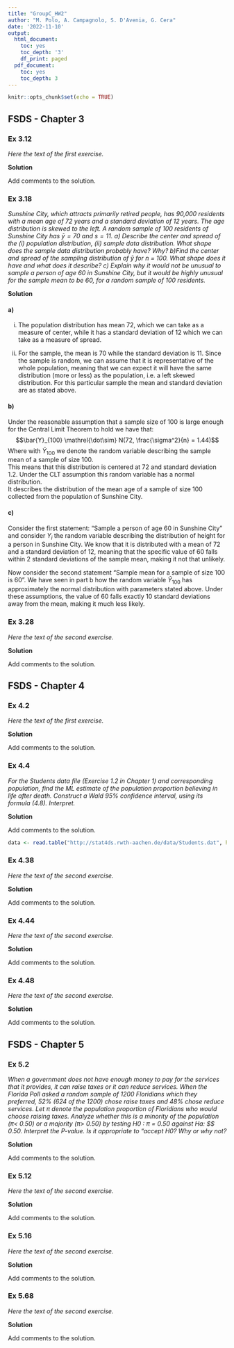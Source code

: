 ```yaml
---
title: "GroupC_HW2"
author: "M. Polo, A. Campagnolo, S. D'Avenia, G. Cera"
date: '2022-11-10'
output:
  html_document:
    toc: yes
    toc_depth: '3'
    df_print: paged
  pdf_document:
    toc: yes
    toc_depth: 3
---
```


```r
knitr::opts_chunk$set(echo = TRUE)
```

## FSDS - Chapter 3

### Ex 3.12

*Here the text of the first exercise.*

**Solution**

Add comments to the solution.


### Ex 3.18

*Sunshine City, which attracts primarily retired people, has 90,000 residents with a mean age of 72 years and a standard deviation of 12 years. The age distribution is skewed to the left. A random sample of 100 residents of Sunshine City has  $\bar{y} = 70$ and $s = 11$. a) Describe the center and spread of the (i) population distribution, (ii) sample data distribution. What shape does the sample data distribution probably have? Why? b)Find the center and spread of the sampling distribution of $\bar{y}$ for n = 100. What shape does it have and what does it describe? c) Explain why it would not be unusual to sample a person of age 60 in Sunshine City, but it would be highly unusual for the sample mean to be 60, for a random sample of 100 residents.*

**Solution**

#### a)

(i) The population distribution has mean 72, which we can take as a measure of center, while it has a standard deviation of 12 which we can take as a measure of spread. 

(ii) For the sample, the mean is 70 while the standard deviation is 11. Since the sample is random, we can assume that it is representative of the whole population, meaning that we can expect it will have the same distribution (more or less) as the population, i.e. a left skewed distribution. For this particular sample the mean and standard deviation are as stated above.


#### b) 

Under the reasonable assumption that a sample size of 100 is large enough for the Central Limit Theorem to hold we have that:
$$\bar{Y}_{100} \mathrel{\dot\sim} N(72, \frac{\sigma^2}{n} = 1.44)$$
Where with $\bar{Y}_{100}$ we denote the random variable describing the sample mean of a sample of size 100.\
This means that this distribution is centered at 72 and standard deviation 1.2. Under the CLT assumption this random variable has a normal distribution.\
It describes the distribution of the mean age of a sample of size 100 collected from the population of Sunshine City.


#### c)

Consider the first statement: "Sample a person of age 60 in Sunshine City" and consider $Y_i$ the random variable describing the distribution of height for a person in Sunshine City. We know that it is distributed with a mean of 72 and a standard deviation of 12, meaning that the specific value of 60 falls within 2 standard deviations of the sample mean, making it not that unlikely.

Now consider the second statement "Sample mean for a sample of size 100 is 60". We have seen in part b how the random variable $\bar{Y}_{100}$ has approximately the normal distribution with parameters stated above. Under these assumptions, the value of 60 falls exactly 10 standard deviations away from the mean, making it much less likely.



### Ex 3.28

*Here the text of the second exercise.*

**Solution**

Add comments to the solution.



## FSDS - Chapter 4 

### Ex 4.2

*Here the text of the first exercise.*

**Solution**

Add comments to the solution.


### Ex 4.4

*For the Students data file (Exercise 1.2 in Chapter 1) and corresponding population, find the ML estimate of the population proportion believing in life after death. Construct a Wald 95% confidence interval, using its formula (4.8). Interpret.*

**Solution**

Add comments to the solution.
```r
data <- read.table("http://stat4ds.rwth-aachen.de/data/Students.dat", header = TRUE)

```


### Ex 4.38

*Here the text of the second exercise.*

**Solution**

Add comments to the solution.


### Ex 4.44

*Here the text of the second exercise.*

**Solution**

Add comments to the solution.


### Ex 4.48

*Here the text of the second exercise.*

**Solution**

Add comments to the solution.



## FSDS - Chapter 5 

### Ex 5.2

*When a government does not have enough money to pay for the services that it provides, it can raise taxes or it can reduce services. When the Florida Poll asked a random sample of 1200 Floridians which they preferred, 52% (624 of the 1200) chose raise taxes and 48% chose reduce services. Let $\pi$ denote the population proportion of Floridians who would choose raising taxes. Analyze whether this is a minority of the population ($\pi <$ 0.50) or a majority ($\pi >$ 0.50) by testing H0 ∶ $\pi$ = 0.50 against Ha: $\pi \neq $ 0.50. Interpret the P-value. Is it appropriate to “accept H0? Why or why not?*

**Solution**

Add comments to the solution.

### Ex 5.12

*Here the text of the second exercise.*

**Solution**

Add comments to the solution.

### Ex 5.16

*Here the text of the second exercise.*

**Solution**

Add comments to the solution.

### Ex 5.68

*Here the text of the second exercise.*

**Solution**

Add comments to the solution.


